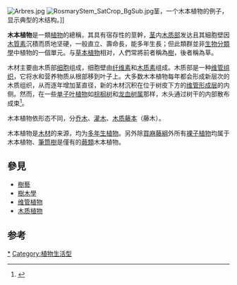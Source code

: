 [[File:Arbres.jpg|right]]
[[Image:RosmaryStem_SatCrop_BgSub.jpg|thumb]]茎，一个木本植物的例子，显示典型的木结构。]]

'''木本植物'''是一類[[植物|植物]]的總稱，其具有宿存性的莖幹，[[茎|茎]]内[[木质部|木质部]]发达且其細胞壁因[[木質素|木質素]]沉積而质地坚硬，一般直立、壽命長，能多年生長；但此類群並非[[生物分類學|生物分類學]]中植物的一個單元。与[[草本植物|草本植物]]相对，人們常將前者稱為[[樹|樹]]，後者稱為草。

木材主要由木质部[[细胞|细胞]]组成，细胞壁由[[纤维素|纤维素]]和[[木质素|木质素]]组成。木质部是一种[[维管组织|维管组织]]，它将水和营养物质从根部移到叶子上。大多数木本植物每年都会形成新层次的木质组织，从而逐年增加茎直径，新的木材沉积在位于树皮下方的[[维管形成层|维管形成层]]的内侧。然而，在一些[[单子叶植物|单子叶植物]]如[[棕榈树|棕榈树]]和[[龙血树属|龙血树属]]那样，木头通过树干的内部散布成束<ref>{{cite journal |last=Chase |first=Mark W. |year=2004 |title=Monocot relationships: an overview |journal=[[American_Journal_of_Botany|Am. J. Bot.]] |volume=91 |issue=10 |pages=1645–1655 |doi=10.3732/ajb.91.10.1645 |pmid=21652314}}</ref>。

木本植物依形态不同，分[[乔木|乔木]]、[[灌木|灌木]]、[[木质藤本|木质藤本]]（藤木）。 

木本植物是[[木材|木材]]的来源，均为[[多年生植物|多年生植物]]。另外除[[買麻藤綱|買麻藤綱]]外所有[[裸子植物|裸子植物]]均属于木本植物、[[筆筒樹|筆筒樹]]是僅有的[[蕨類|蕨類]]木本植物。

==參見==
* [[樹藝|樹藝]]
* [[樹木學|樹木學]]
* [[维管植物|维管植物]]
* [[木质植物|木质植物]]

== 参考 ==
{{Reflist}}

{{植物学}}

[[Category:木本植物|*]]
[[Category:植物生活型|Category:植物生活型]]